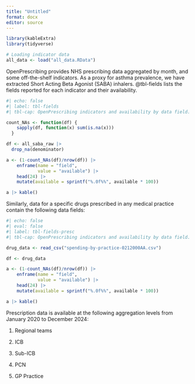 ```yaml
---
title: "Untitled"
format: docx
editor: source
---
```


```r
library(kableExtra)
library(tidyverse)

# Loading indicator data
all_data <- load("all_data.RData")
```

OpenPrescribing provides NHS prescribing data aggregated by month, and some off-the-shelf indicators. As a proxy for asthma prevalence, we have extracted Short Acting Beta Agonist (SABA) inhalers. @tbl-fields lists the fields reported for each indicator and their availability.

```r
#| echo: false
#| label: tbl-fields
#| tbl-cap: OpenPrescribing indicators and availability by data field.

count_NAs <- function(df) {
    sapply(df, function(x) sum(is.na(x)))
  }

df <- all_saba_raw |> 
  drop_na(denominator) 

a <- (1-count_NAs(df)/nrow(df)) |>
    enframe(name = "field",
            value = "available") |>
    head(24) |> 
    mutate(available = sprintf("%.0f%%", available * 100))

a |> kable()
```

Similarly, data for a specific drugs prescribed in any medical practice contain the following data fields:

```r
#| echo: false
#| eval: false
#| label: tbl-fields-presc
#| tbl-cap: OpenPrescribing indicators and availability by data field.

drug_data <- read_csv("spending-by-practice-0212000AA.csv")

df <- drug_data

a <- (1-count_NAs(df)/nrow(df)) |>
    enframe(name = "field",
            value = "available") |>
    head(24) |> 
    mutate(available = sprintf("%.0f%%", available * 100))

a |> kable()

```

Prescription data is available at the following aggregation levels from January 2020 to December 2024:

1.  Regional teams

2.  ICB

3.  Sub-ICB

4.  PCN

5.  GP Practice
